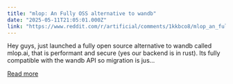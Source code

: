 ```yaml
---
title: "mlop: An Fully OSS alternative to wandb"
date: "2025-05-11T21:05:01.000Z"
link: "https://www.reddit.com/r/artificial/comments/1kkbco8/mlop_an_fully_oss_alternative_to_wandb/"
---
```


Hey guys, just launched a fully open source alternative to wandb called mlop.ai, that is performant and secure (yes our backend is in rust). Its fully compatible with the wandb API so migration is jus...

[Read more](https://www.reddit.com/r/artificial/comments/1kkbco8/mlop_an_fully_oss_alternative_to_wandb/)
